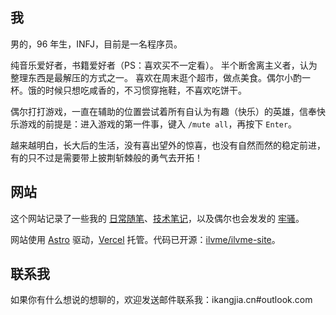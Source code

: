 ---
---

## 我

男的，96 年生，INFJ，目前是一名程序员。

纯音乐爱好者，书籍爱好者（PS：喜欢买不一定看）。 半个断舍离主义者，认为整理东西是最解压的方式之一。
喜欢在周末逛个超市，做点美食。偶尔小酌一杯。饿的时候只想吃咸香的，不习惯穿拖鞋，不喜欢吃饼干。

偶尔打打游戏，一直在辅助的位置尝试着所有自认为有趣（快乐）的英雄，信奉快乐游戏的前提是：进入游戏的第一件事，键入 `/mute all`，再按下 `Enter`。

越来越明白，长大后的生活，没有喜出望外的惊喜，也没有自然而然的稳定前进，有的只不过是需要带上披荆斩棘般的勇气去开拓！

## 网站

这个网站记录了一些我的 [日常随笔](/essays)、[技术笔记](/notes)，以及偶尔也会发发的 [牢骚](/words)。

网站使用 [Astro](https://astro.build/) 驱动，[Vercel](https://vercel.com/) 托管。代码已开源：[ilvme/ilvme-site]()。


## 联系我

如果你有什么想说的想聊的，欢迎发送邮件联系我：ikangjia.cn#outlook.com